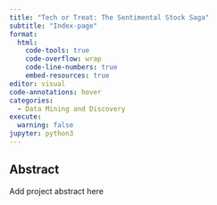 ```yaml
---
title: "Tech or Treat: The Sentimental Stock Saga"
subtitle: "Index-page"
format:
  html:
    code-tools: true
    code-overflow: wrap
    code-line-numbers: true
    embed-resources: true
editor: visual
code-annotations: hover
categories: 
  - Data Mining and Discovery
execute:
  warning: false
jupyter: python3
---
```


## Abstract

Add project abstract here
